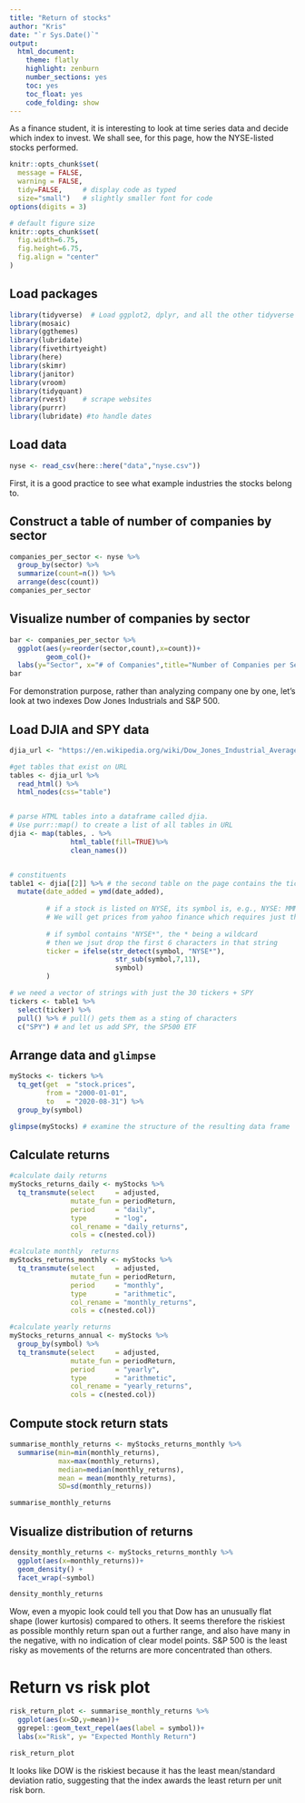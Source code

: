 ```yaml
---
title: "Return of stocks"
author: "Kris"
date: "`r Sys.Date()`"
output:
  html_document:
    theme: flatly
    highlight: zenburn
    number_sections: yes
    toc: yes
    toc_float: yes
    code_folding: show
---
```


As a finance student, it is interesting to look at time series data and decide which index to invest. We shall see, for this page, how the NYSE-listed stocks performed.

```r
knitr::opts_chunk$set(
  message = FALSE, 
  warning = FALSE, 
  tidy=FALSE,     # display code as typed
  size="small")   # slightly smaller font for code
options(digits = 3)

# default figure size
knitr::opts_chunk$set(
  fig.width=6.75, 
  fig.height=6.75,
  fig.align = "center"
)
```

## Load packages

```r
library(tidyverse)  # Load ggplot2, dplyr, and all the other tidyverse packages
library(mosaic)
library(ggthemes)
library(lubridate)
library(fivethirtyeight)
library(here)
library(skimr)
library(janitor)
library(vroom)
library(tidyquant)
library(rvest)    # scrape websites
library(purrr)  
library(lubridate) #to handle dates
```


## Load data

```r
nyse <- read_csv(here::here("data","nyse.csv"))
```

First, it is a good practice to see what example industries the stocks belong to.

## Construct a table of number of companies by sector 

```r
companies_per_sector <- nyse %>% 
  group_by(sector) %>%
  summarize(count=n()) %>%
  arrange(desc(count))
companies_per_sector
```

## Visualize number of companies by sector 

```r
bar <- companies_per_sector %>% 
  ggplot(aes(y=reorder(sector,count),x=count))+
         geom_col()+
  labs(y="Sector", x="# of Companies",title="Number of Companies per Sector")
bar
```

For demonstration purpose, rather than analyzing company one by one, let's look at two indexes Dow Jones Industrials and S&P 500.

## Load DJIA and SPY data

```r

djia_url <- "https://en.wikipedia.org/wiki/Dow_Jones_Industrial_Average"

#get tables that exist on URL
tables <- djia_url %>% 
  read_html() %>% 
  html_nodes(css="table")


# parse HTML tables into a dataframe called djia. 
# Use purr::map() to create a list of all tables in URL
djia <- map(tables, . %>% 
               html_table(fill=TRUE)%>% 
               clean_names())


# constituents
table1 <- djia[[2]] %>% # the second table on the page contains the ticker symbols
  mutate(date_added = ymd(date_added),
         
         # if a stock is listed on NYSE, its symbol is, e.g., NYSE: MMM
         # We will get prices from yahoo finance which requires just the ticker
         
         # if symbol contains "NYSE*", the * being a wildcard
         # then we jsut drop the first 6 characters in that string
         ticker = ifelse(str_detect(symbol, "NYSE*"),
                          str_sub(symbol,7,11),
                          symbol)
         )

# we need a vector of strings with just the 30 tickers + SPY
tickers <- table1 %>% 
  select(ticker) %>% 
  pull() %>% # pull() gets them as a sting of characters
  c("SPY") # and let us add SPY, the SP500 ETF

```

## Arrange data and `glimpse`

```r
myStocks <- tickers %>% 
  tq_get(get  = "stock.prices",
         from = "2000-01-01",
         to   = "2020-08-31") %>%
  group_by(symbol) 

glimpse(myStocks) # examine the structure of the resulting data frame
```

## Calculate returns

```r
#calculate daily returns
myStocks_returns_daily <- myStocks %>%
  tq_transmute(select     = adjusted, 
               mutate_fun = periodReturn, 
               period     = "daily", 
               type       = "log",
               col_rename = "daily_returns",
               cols = c(nested.col))  

#calculate monthly  returns
myStocks_returns_monthly <- myStocks %>%
  tq_transmute(select     = adjusted, 
               mutate_fun = periodReturn, 
               period     = "monthly", 
               type       = "arithmetic",
               col_rename = "monthly_returns",
               cols = c(nested.col)) 

#calculate yearly returns
myStocks_returns_annual <- myStocks %>%
  group_by(symbol) %>%
  tq_transmute(select     = adjusted, 
               mutate_fun = periodReturn, 
               period     = "yearly", 
               type       = "arithmetic",
               col_rename = "yearly_returns",
               cols = c(nested.col))
```

## Compute stock return stats

```r

summarise_monthly_returns <- myStocks_returns_monthly %>% 
  summarise(min=min(monthly_returns),
            max=max(monthly_returns),
            median=median(monthly_returns),
            mean = mean(monthly_returns),
            SD=sd(monthly_returns))

summarise_monthly_returns
```

## Visualize distribution of returns

```r

density_monthly_returns <- myStocks_returns_monthly %>% 
  ggplot(aes(x=monthly_returns))+
  geom_density() + 
  facet_wrap(~symbol)

density_monthly_returns
```

Wow, even a myopic look could tell you that Dow has an unusually flat shape (lower kurtosis) compared to others. It seems therefore the riskiest as possible monthly return span out a further range, and also have many in the negative, with no indication of clear model points. S&P 500 is the least risky as movements of the returns are more concentrated than others.

# Return vs risk plot

```r
risk_return_plot <- summarise_monthly_returns %>%
  ggplot(aes(x=SD,y=mean))+
  ggrepel::geom_text_repel(aes(label = symbol))+
  labs(x="Risk", y= "Expected Monthly Return")

risk_return_plot
```

It looks like DOW is the riskiest because it has the least mean/standard deviation ratio, suggesting that the index awards the least return per unit risk born.